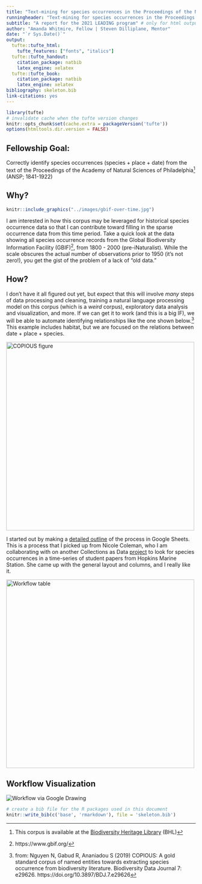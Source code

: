 ```yaml
---
title: "Text-mining for species occurrences in the Proceedings of the Natural Academy of Sciences of Philadelphia"
runningheader: "Text-mining for species occurrences in the Proceedings of the Natural Academy of Sciences of Philadelphia" # only for pdf output
subtitle: "A report for the 2021 LEADING program" # only for html output
author: "Amanda Whitmire, Fellow | Steven Dilliplane, Mentor"
date: "`r Sys.Date()`"
output:
  tufte::tufte_html: 
    tufte_features: ["fonts", "italics"]
  tufte::tufte_handout:
    citation_package: natbib
    latex_engine: xelatex
  tufte::tufte_book:
    citation_package: natbib
    latex_engine: xelatex
bibliography: skeleton.bib
link-citations: yes
---
```


```r
library(tufte)
# invalidate cache when the tufte version changes
knitr::opts_chunk$set(cache.extra = packageVersion('tufte'))
options(htmltools.dir.version = FALSE)
```

## Fellowship Goal:
Correctly identify species occurrences (species + place + date) from the text of the Proceedings of the Academy of Natural Sciences of Philadelphia^[This corpus is available at the [Biodiversity Heritage Library](https://www.biodiversitylibrary.org/bibliography/6885) (BHL)] (ANSP; 1841-1922)

## Why?
```r

knitr::include_graphics("../images/gbif-over-time.jpg")
```
I am interested in how this corpus may be leveraged for historical species occurrence data so that I can contribute toward filling in the sparse occurrence data from this time period. Take a quick look at the data showing all species occurrence records from the Global Biodiversity Information Facility (GBIF)^[https://www.gbif.org/], from 1800 - 2000 (pre-iNaturalist). While the scale obscures the actual number of observations prior to 1950 (it's not zero!), you get the gist of the problem of a lack of "old data."

## How? 
I don't have it all figured out yet, but expect that this will involve _many_ steps of data processing and cleaning, training a natural language processing model on this corpus (which is a *weird* corpus), exploratory data analysis and visualization, and more. If we can get it to work (and this is a big IF), we will be able to automate identifying relationships like the one shown below.^[from: Nguyen N, Gabud R, Ananiadou S (2019) COPIOUS: A gold standard corpus of named entities towards extracting species occurrence from biodiversity literature. Biodiversity Data Journal 7: e29626. https://doi.org/10.3897/BDJ.7.e29626] This example includes habitat, but we are focused on the relations between date + place + species.

<img src="https://raw.githubusercontent.com/amandawhitmire/blog/main/images/copious_spoc_2019_217808.png" alt="COPIOUS figure" width="500"/>

I started out by making a [detailed outline](https://docs.google.com/spreadsheets/d/1hK18L0VZuvcwatd0jhAtb-khHUu9Ki3fCrNIrwodZpU/edit?usp=sharing) of the process in Google Sheets. This is a process that I picked up from Nicole Coleman, who I am collaborating with on another Collections as Data [project](https://sul-dlss-labs.github.io/spoc/intro.html) to look for species occurrences in a time-series of student papers from Hopkins Marine Station. She came up with the general layout and columns, and I really like it. 

<img src="https://raw.githubusercontent.com/amandawhitmire/blog/main/images/leading-workflow-spreadsheet.jpg" alt="Workflow table" width="500"/>

## Workflow Visualization 

<img src="https://raw.githubusercontent.com/amandawhitmire/blog/main/images/leading-workflow-google.jpg" alt="Workflow via Google Drawing">



```r
# create a bib file for the R packages used in this document
knitr::write_bib(c('base', 'rmarkdown'), file = 'skeleton.bib')
```

